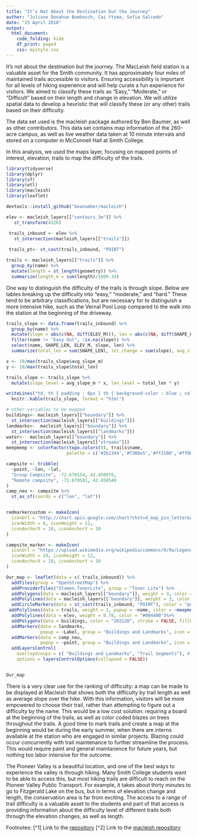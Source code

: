 ```yaml
---
title: "It’s Not About the Destination but the Journey"
author: "Juliane Donahue Bombosch, Cai Ytsma, Sofia Salcedo"
date: "15 April 2018"
output: 
  html_document:
    code_folding: hide
    df_print: paged
    css: mystyle.css
---
```


It's not about the destination but the journey. The MacLeish field station is a valuable asset for the Smith community. It has approximately four miles of maintained trails accessible to visitors. Ensuring accessibility is important for all levels of hiking experience and will help curate a fun experience for visitors. We aimed to classify these trails as “Easy,” “Moderate,” or “Difficult” based on their length and change in elevation. We will utilize spatial data to develop a heuristic that will classify these (or any other) trails based on their difficulty.

The data set used is the macleish package authored by Ben Baumer, as well as other contributors. This data set contains map information of the 260-acre campus, as well as live weather data taken at 10 minute intervals and stored on a computer in McConnell Hall at Smith College. 

In this analysis, we used the maps layer, focusing on mapped points of interest, elevation, trails to map the difficulty of the trails.

```r
library(tidyverse)
library(dplyr)
library(sf)
library(etl)
library(macleish)
library(leaflet)

devtools::install_github("beanumber/macleish")
```

```r
elev <- macleish_layers[["contours_3m"]] %>%
   st_transform(4326) 

 trails_inbound <- elev %>%
   st_intersection(macleish_layers[["trails"]])
 
 trails_pt<- st_cast(trails_inbound, "POINT")

trails <- macleish_layers[["trails"]] %>%
  group_by(name) %>%
  mutate(length = st_length(geometry)) %>%
  summarize(length_m = sum(length)/1609.34)
```
One way to distinguish the difficulty of the trails is through slope. Below are tables breaking up the difficulty into "easy," "moderate," and "hard." These tend to be arbitrary classifications, but are necessary for to distinguish a more intensive hike, such as the Vernal Pool Loop compared to the walk into the station at the beginning of the driveway.
```r
trails_slope <- data.frame(trails_inbound) %>%
  group_by(name) %>%
  mutate(slope = abs(c(NA, diff(ELEV_M))), len = abs(c(NA, diff(SHAPE_LEN)))) %>%
  filter(name != "Easy Out", !is.na(slope)) %>%
  select(name, SHAPE_LEN, ELEV_M, slope, len) %>%
  summarize(total_len = sum(SHAPE_LEN), tot_change = sum(slope), avg_slope_m = tot_change/total_len)

x <- 10/max(trails_slope$avg_slope_m)
y <- 10/max(trails_slope$total_len)

trails_slope <- trails_slope %>%
  mutate(slope_level = avg_slope_m * x, len_level = total_len * y)

```

```r
writeLines("td, th { padding : 6px } th { background-color : blue ; color : white; border : 1px solid white; } td { color : black ; border : 1px solid blue }", con = "mystyle.css")
  knitr::kable(trails_slope, format = "html") 
```



```r
# other variables to be mapped
buildings<- macleish_layers[["boundary"]] %>%
  st_intersection(macleish_layers[["buildings"]])
landmarks<-  macleish_layers[["boundary"]] %>%
  st_intersection(macleish_layers[["landmarks"]])
water<-  macleish_layers[["boundary"]] %>%
  st_intersection(macleish_layers[["streams"]])
meepmeep <- colorFactor(topo.colors(9), trails$name, 
                       palette = c('#2b1344','#730be5','#ff2100','#ff907f','#7ffff4', '#f7e165','#777568','#ff0083','#FFBBFF'))

campsite <- tribble(
  ~point, ~lon, ~lat,
  "Group Campsite", -72.678154, 42.450976, 
  "Remote campsite", -72.679581, 42.458549
)
camp_neu <- campsite %>%
  st_as_sf(coords = c("lon", "lat"))


redmarkercustom <- makeIcon(
  iconUrl = "http://chart.apis.google.com/chart?chst=d_map_pin_letter&chld=%E2%80%A2|e85141&chf=a,s,ee00FFFF",
  iconWidth = 8, iconHeight = 12,
  iconAnchorX = 10, iconAnchorY = 10
)

campsite_marker <- makeIcon(
  iconUrl = "https://upload.wikimedia.org/wikipedia/commons/9/9a/Legenda_pole_namiotowe.svg",
  iconWidth = 10, iconHeight = 12,
  iconAnchorX = 10, iconAnchorY = 10
)

Our_map <- leaflet(data = c( trails_inbound)) %>%
  addTiles(group = "OpenStreetMap") %>%
  addProviderTiles("Stamen.TonerLite", group = "Toner Lite") %>% 
  addPolygons(data = macleish_layers[["boundary"]], weight = 3, color = "#01561d", fillOpacity = 0.5)%>%
  addPolylines(data = macleish_layers[["boundary"]], weight = 3, color = "#185b2e", opacity = 0.65) %>%
  addCircleMarkers(data = st_cast(trails_inbound, "POINT"), color = "purple",radius = 2, popup = ~paste("Trail:",name), group = "Trail Segments") %>%
 addPolylines(data = trails, weight = 2, popup = ~name, color = ~meepmeep(trails$name)) %>%# here is where we would start adding our trails by difficulty average. :)
  addPolylines(data = elev, weight = 0.78, color = "#004400")%>%
  addPolygons(data = buildings, color = "202120", stroke = FALSE, fillOpacity = 1, weight = 1, group = "Buildings and Landmarks")%>%
  addMarkers(data = landmarks, 
             popup = ~Label, group = "Buildings and Landmarks", icon = redmarkercustom )%>%
  addMarkers(data = camp_neu, 
             popup = ~point, group = "Buildings and Landmarks", icon = campsite_marker )%>%
  addLayersControl(
    overlayGroups = c( "Buildings and Landmarks", "Trail Segments"), # we will add polylines for the level of difficulty then we can group by category.
    options = layersControlOptions(collapsed = FALSE))


Our_map


```
There is a very clear use for the ranking of difficulty: a map can be made to be displayed at Macleish that shows both the difficulty by trail length as well as average slope over the hike. With this information, visitors will be more empowered to choose their trail, rather than attempting to figure out a difficulty by the name. This would be a low cost solution: requiring a board at the beginning of the trails, as well as color coded blazes on trees throughout the trails. A good time to mark trails and create a map at the beginning would be during the early summer, when there are interns available at the station who are engaged in similar projects. Blazing could occur concurrently with trail maintenance to further streamline the process. This would require paint and general maintanence for future years, but nothing too labor intensive for the outcome. 

The Pioneer Valley is a beautiful location, and one of the best ways to experience the valley is through hiking. Many Smith College students want to be able to access this, but most hiking trails are difficult to reach on the Pioneer Valley Public Transport. For example, it takes about thirty minutes to go to Fitzgerald Lake on the bus, but in terms of elevation change and length, the conservation area is far from exciting. The access to a range of trail difficulty is a valuable asset to the students and part of that access is providing information about the difficulty level of different trails both through the elevation changes, as well as length.

Footnotes: 
[^1] Link to the [repository](https://github.com/jbombosch/traildifficult)
[^2] Link to the [macleish repository](https://github.com/beanumber/macleish)